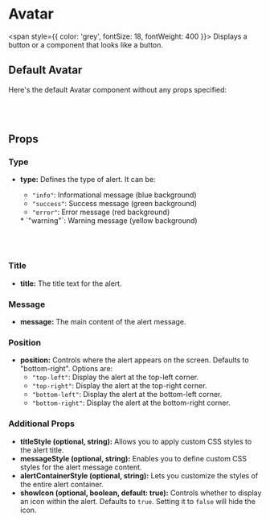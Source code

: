 # Avatar

<span style={{ color: 'grey', fontSize: 18, fontWeight: 400 }}>
  Displays a button or a component that looks like a button.
</span>

## Default Avatar

Here's the default Avatar component without any props specified:

<br></br>


<div className="w-[300px]">
 <Alert
    type="info"
    title="Default"
    message="This is an Default message."
/>
</div>


## Props

### Type

* **type:** Defines the type of alert. It can be:
    * `"info"`: Informational message (blue background)

    <div className="w-[300px] mt-2 ml-0 md:ml-4">
    <Alert
            type="info"
            title="Information"
            message="This is an information message."
    />
    </div>

    * `"success"`: Success message (green background)

    <div className="w-[300px] mt-2 ml-0 md:ml-4">
    <Alert
        type="success"
        title="Success!"
        message="Your operation was successful."
    />
    </div>
  
    * `"error"`: Error message (red background)

    <div className="w-[300px] mt-2 ml-0 md:ml-4">
    <Alert
            type="error"
            title="Error!"
            message="An error occurred while processing your request."
    />
    </div>
    * `"warning"`: Warning message (yellow background)

    <div className="w-[300px] mt-2 ml-0 md:ml-4">
    <Alert
            type="warning"
            title="Warning!"
            message="Please proceed with caution."
    />
    </div>

<br></br>

### Title
* **title:** The title text for the alert.

### Message
* **message:** The main content of the alert message.

### Position
* **position:** Controls where the alert appears on the screen. Defaults to "bottom-right". Options are:
    * `"top-left"`: Display the alert at the top-left corner.
    * `"top-right"`: Display the alert at the top-right corner.
    * `"bottom-left"`: Display the alert at the bottom-left corner.
    * `"bottom-right"`: Display the alert at the bottom-right corner.

### Additional Props
* **titleStyle (optional, string):** Allows you to apply custom CSS styles to the alert title.
* **messageStyle (optional, string):** Enables you to define custom CSS styles for the alert message content.
* **alertContainerStyle (optional, string):** Lets you customize the styles of the entire alert container.
* **showIcon (optional, boolean, default: true):** Controls whether to display an icon within the alert. Defaults to `true`. Setting it to `false` will hide the icon.